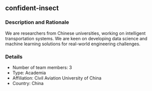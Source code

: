 ## confident-insect

### Description and Rationale
We are researchers from Chinese universities, working on intelligent transportation systems. We are keen on developing data science and machine learning solutions for real-world engineering challenges.

### Details

* Number of team members: 3
* Type: Academia
* Affiliation: Civil Aviation University of China
* Country: China

